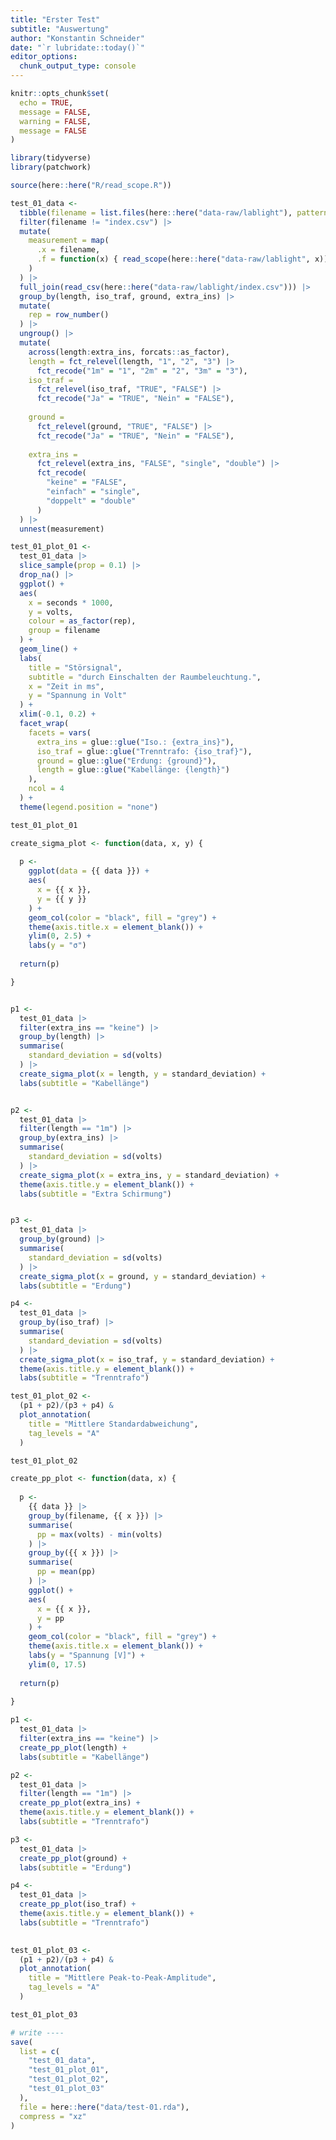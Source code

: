 ```yaml
---
title: "Erster Test"
subtitle: "Auswertung"
author: "Konstantin Schneider"
date: "`r lubridate::today()`"
editor_options: 
  chunk_output_type: console
---
```


```r
knitr::opts_chunk$set(
  echo = TRUE,
  message = FALSE,
  warning = FALSE,
  message = FALSE
)
```

```r
library(tidyverse)
library(patchwork)
```

```r
source(here::here("R/read_scope.R"))
```

```r
test_01_data <-
  tibble(filename = list.files(here::here("data-raw/lablight"), pattern = "*.csv")) |>
  filter(filename != "index.csv") |>
  mutate(
    measurement = map(
      .x = filename,
      .f = function(x) { read_scope(here::here("data-raw/lablight", x)) }
    )
  ) |>
  full_join(read_csv(here::here("data-raw/lablight/index.csv"))) |>
  group_by(length, iso_traf, ground, extra_ins) |>
  mutate(
    rep = row_number()
  ) |>
  ungroup() |>
  mutate(
    across(length:extra_ins, forcats::as_factor),
    length = fct_relevel(length, "1", "2", "3") |>
      fct_recode("1m" = "1", "2m" = "2", "3m" = "3"),
    iso_traf = 
      fct_relevel(iso_traf, "TRUE", "FALSE") |>
      fct_recode("Ja" = "TRUE", "Nein" = "FALSE"),
    
    ground = 
      fct_relevel(ground, "TRUE", "FALSE") |>
      fct_recode("Ja" = "TRUE", "Nein" = "FALSE"),
    
    extra_ins = 
      fct_relevel(extra_ins, "FALSE", "single", "double") |>
      fct_recode(
        "keine" = "FALSE",
        "einfach" = "single",
        "doppelt" = "double"
      )
  ) |> 
  unnest(measurement)
```

```r
test_01_plot_01 <-
  test_01_data |>
  slice_sample(prop = 0.1) |>
  drop_na() |>
  ggplot() +
  aes(
    x = seconds * 1000,
    y = volts,
    colour = as_factor(rep),
    group = filename
  ) +
  geom_line() +
  labs(
    title = "Störsignal",
    subtitle = "durch Einschalten der Raumbeleuchtung.",
    x = "Zeit in ms",
    y = "Spannung in Volt"
  ) +
  xlim(-0.1, 0.2) +
  facet_wrap(
    facets = vars(
      extra_ins = glue::glue("Iso.: {extra_ins}"),
      iso_traf = glue::glue("Trenntrafo: {iso_traf}"),
      ground = glue::glue("Erdung: {ground}"),
      length = glue::glue("Kabellänge: {length}")
    ),
    ncol = 4
  ) +
  theme(legend.position = "none")

test_01_plot_01
```

```r
create_sigma_plot <- function(data, x, y) {
  
  p <-
    ggplot(data = {{ data }}) +
    aes(
      x = {{ x }},
      y = {{ y }}
    ) +
    geom_col(color = "black", fill = "grey") +
    theme(axis.title.x = element_blank()) +
    ylim(0, 2.5) +
    labs(y = "σ")
  
  return(p)

}


p1 <-
  test_01_data |> 
  filter(extra_ins == "keine") |> 
  group_by(length) |> 
  summarise(
    standard_deviation = sd(volts)
  ) |> 
  create_sigma_plot(x = length, y = standard_deviation) +
  labs(subtitle = "Kabellänge")


p2 <-
  test_01_data |> 
  filter(length == "1m") |> 
  group_by(extra_ins) |> 
  summarise(
    standard_deviation = sd(volts)
  ) |> 
  create_sigma_plot(x = extra_ins, y = standard_deviation) +
  theme(axis.title.y = element_blank()) +
  labs(subtitle = "Extra Schirmung")


p3 <-
  test_01_data |> 
  group_by(ground) |> 
  summarise(
    standard_deviation = sd(volts)
  ) |> 
  create_sigma_plot(x = ground, y = standard_deviation) +
  labs(subtitle = "Erdung")

p4 <-
  test_01_data |> 
  group_by(iso_traf) |> 
  summarise(
    standard_deviation = sd(volts)
  ) |> 
  create_sigma_plot(x = iso_traf, y = standard_deviation) +
  theme(axis.title.y = element_blank()) +
  labs(subtitle = "Trenntrafo")

test_01_plot_02 <-
  (p1 + p2)/(p3 + p4) &
  plot_annotation(
    title = "Mittlere Standardabweichung",
    tag_levels = "A"
  )

test_01_plot_02
```

```r
create_pp_plot <- function(data, x) {
  
  p <- 
    {{ data }} |> 
    group_by(filename, {{ x }}) |> 
    summarise(
      pp = max(volts) - min(volts)
    ) |> 
    group_by({{ x }}) |> 
    summarise(
      pp = mean(pp)
    ) |>  
    ggplot() +
    aes(
      x = {{ x }},
      y = pp
    ) +
    geom_col(color = "black", fill = "grey") +
    theme(axis.title.x = element_blank()) +
    labs(y = "Spannung [V]") +
    ylim(0, 17.5)
  
  return(p)
  
}

p1 <-
  test_01_data |> 
  filter(extra_ins == "keine") |> 
  create_pp_plot(length) +
  labs(subtitle = "Kabellänge")

p2 <-
  test_01_data |> 
  filter(length == "1m") |> 
  create_pp_plot(extra_ins) +
  theme(axis.title.y = element_blank()) +
  labs(subtitle = "Trenntrafo")

p3 <- 
  test_01_data |> 
  create_pp_plot(ground) +
  labs(subtitle = "Erdung")

p4 <- 
  test_01_data |> 
  create_pp_plot(iso_traf) +
  theme(axis.title.y = element_blank()) +
  labs(subtitle = "Trenntrafo")

  
test_01_plot_03 <- 
  (p1 + p2)/(p3 + p4) &
  plot_annotation(
    title = "Mittlere Peak-to-Peak-Amplitude",
    tag_levels = "A"
  )

test_01_plot_03
```


```r
# write ----
save(
  list = c(
    "test_01_data",
    "test_01_plot_01",
    "test_01_plot_02",
    "test_01_plot_03"
  ),
  file = here::here("data/test-01.rda"),
  compress = "xz"
)
```
